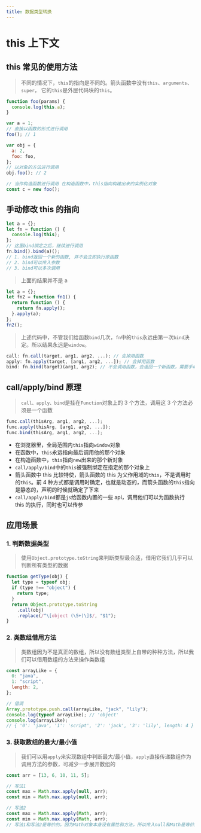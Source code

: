 ```yaml
---
title: 数据类型转换
---
```


# this 上下文

## this 常见的使用方法

> 不同的情况下，`this`的指向是不同的。箭头函数中没有`this`、`arguments`、`super`，
> 它的`this`是外层代码块的`this`。

```js
function foo(params) {
  console.log(this.a);
}

var a = 1;
// 直接以函数的形式进行调用
foo(); // 1

var obj = {
  a: 2,
  foo: foo,
};
// 以对象的方法进行调用
obj.foo(); // 2

// 当作构造函数进行调用 在构造函数中，this指向构建出来的实例化对象
const c = new foo();
```

## 手动修改 this 的指向

```js
let a = {};
let fn = function () {
  console.log(this);
};
// 这里bind绑定之后，继续进行调用
fn.bind().bind(a)();
// 1. bind返回一个新的函数, 并不会立即执行原函数
// 2. bind可以传入参数
// 3. bind可以多次调用
```

> 上面的结果并不是 a

```js title="上述函数等价于"
let a = {};
let fn2 = function fn1() {
  return function () {
    return fn.apply();
  }.apply(a);
};
fn2();
```

> 上述代码中，不管我们给函数`bind`几次，`fn`中的`this`永远由第一次`bind`决定。所以结果永远是`window`。

```js title="手动修改 this 的指向"
call: fn.call(target, arg1, arg2, ...); // 会掉用函数
apply: fn.apply(target, [arg1, arg2, ...]); // 会掉用函数
bind: fn.bind(target)(arg1, arg2); // 不会调用函数，会返回一个新函数，需要手动调用
```

## call/apply/bind 原理

> `call、apply、bind`是挂在`Function`对象上的 3 个方法，调用这 3 个方法必须是一个函数

```js
func.call(thisArg, arg1, arg2, ...);
func.apply(thisArg, [arg1, arg2, ...]);
func.bind(thisArg, arg1, arg2, ...);
```

- 在浏览器里，全局范围内`this`指向`window`对象
- 在函数中，`this`永远指向最后调用他的那个对象
- 在构造函数中，`this`指向`new`出来的那个新对象
- `call/apply/bind`中的`this`被强制绑定在指定的那个对象上
- 箭头函数中 this 比较特使，箭头函数的 this 为父作用域的`this`，不是调用时的`this`。前 4 种方式都是调用时确定，也就是动态的，而箭头函数的`this`指向是静态的，声明的时候就确定了下来
- `call/apply/bind`都是`js`给函数内置的一些 api，调用他们可以为函数执行 this 的执行，同时也可以传参

## 应用场景

### 1. 判断数据类型

> 使用`Object.prototype.toString`来判断类型最合适，借用它我们几乎可以判断所有类型的数据

```js
function getType(obj) {
  let type = typeof obj;
  if (type !== "object") {
    return type;
  }
  return Object.prototype.toString
    .call(obj)
    .replace(/^\[object (\S+)\]$/, "$1");
}
```

### 2. 类数组借用方法

> 类数组因为不是真正的数组，所以没有数组类型上自带的种种方法，所以我们可以借用数组的方法来操作类数组

```js
const arrayLike = {
  0: "java",
  1: "script",
  length: 2,
};

// 借调
Array.prototype.push.call(arrayLike, "jack", "lily");
console.log(typeof arrayLike); // 'object'
console.log(arrayLike);
// { '0': 'java', '1': 'script', '2': 'jack', '3': 'lily', length: 4 }
```

### 3. 获取数组的最大/最小值

> 我们可以用`apply`来实现数组中判断最大/最小值，`apply`直接传递数组作为调用方法的参数，可减少一步展开数组的

```js
const arr = [13, 6, 10, 11, 5];

// 写法1
const max = Math.max.apply(null, arr);
const min = Math.max.apply(null, arr);

// 写法2
const max = Math.max.apply(Math, arr);
const min = Math.max.apply(Math, arr);
// 写法1和写法2是等价的，因为Math对象本身没有属性和方法，所以传入null和Math是等价的
```

